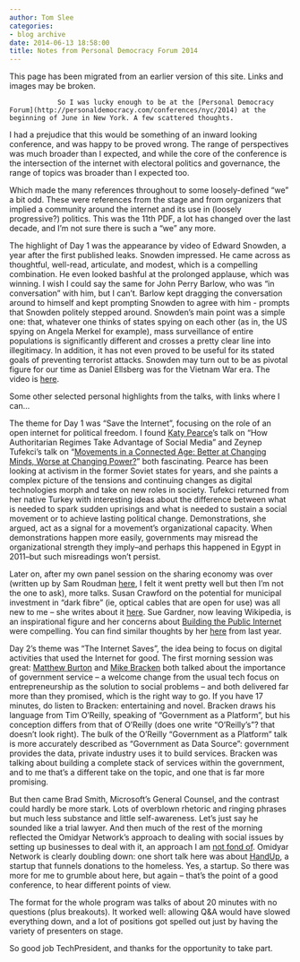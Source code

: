 ```yaml
---
author: Tom Slee
categories:
- blog archive
date: 2014-06-13 18:58:00
title: Notes from Personal Democracy Forum 2014
---
```


::: {.callout-note}

This page has been migrated from an earlier version of this site. 
Links and images may be broken.

:::



				So I was lucky enough to be at the [Personal Democracy Forum](http://personaldemocracy.com/conferences/nyc/2014) at the beginning of June in New York. A few scattered thoughts.

I had a prejudice that this would be something of an inward looking conference, and was happy to be proved wrong. The range of perspectives was much broader than I expected, and while the core of the conference is the intersection of the internet with electoral politics and governance, the range of topics was broader than I expected too.

Which made the many references throughout to some loosely-defined "we" a bit odd. These were references from the stage and from organizers that implied a community around the internet and its use in (loosely progressive?) politics. This was the 11th PDF, a lot has changed over the last decade, and I'm not sure there is such a "we" any more.

The highlight of Day 1 was the appearance by video of Edward Snowden, a year after the first published leaks. Snowden impressed. He came across as thoughtful, well-read, articulate, and modest, which is a compelling combination. He even looked bashful at the prolonged applause, which was winning. I wish I could say the same for John Perry Barlow, who was "in conversation" with him, but I can't. Barlow kept dragging the conversation around to himself and kept prompting Snowden to agree with him - prompts that Snowden politely stepped around. Snowden's main point was a simple one: that, whatever one thinks of states spying on each other (as in, the US spying on Angela Merkel for example), mass surveillance of entire populations is significantly different and crosses a pretty clear line into illegitimacy. In addition, it has not even proved to be useful for its stated goals of preventing terrorist attacks. Snowden may turn out to be as pivotal figure for our time as Daniel Ellsberg was for the Vietnam War era. The video is [here](https://www.youtube.com/watch?v=3QrZlHFgxA0).

Some other selected personal highlights from the talks, with links where I can…

The theme for Day 1 was "Save the Internet", focusing on the role of an open internet for political freedom. I found [Katy Pearce](https://www.youtube.com/watch?v=iD1HgZWtQnQ)'s talk on "How Authoritarian Regimes Take Advantage of Social Media" and Zeynep Tufekci's talk on "[Movements in a Connected Age: Better at Changing Minds, Worse at Changing Power?](https://www.youtube.com/watch?v=5Jq3Uze-vKc&list=PLcvJwS9IjFNYc6mo5eDKoDATd6NrU5cvy)" both fascinating. Pearce has been looking at activism in the former Soviet states for years, and she paints a complex picture of the tensions and continuing changes as digital technologies morph and take on new roles in society. Tufekci returned from her native Turkey with interesting ideas about the difference between what is needed to spark sudden uprisings and what is needed to sustain a social movement or to achieve lasting political change. Demonstrations, she argued, act as a signal for a movement's organizational capacity. When demonstrations happen more easily, governments may misread the organizational strength they imply–and perhaps this happened in Egypt in 2011–but such misreadings won't persist.

Later on, after my own panel session on the sharing economy was over (written up by Sam Roudman [here](http://techpresident.com/news/25112/defining-sharing-economy-dissecting-its-merits), I felt it went pretty well but then I'm not the one to ask), more talks. Susan Crawford on the potential for municipal investment in "dark fibre" (ie, optical cables that are open for use) was all new to me – she writes about it [here](http://scrawford.net/fiber-by-cities-washington-dc-san-francisco-seattle/). Sue Gardner, now leaving Wikipedia, is an inspirational figure and her concerns about [Building the Public Internet](http://www.youtube.com/watch?v=Ns2qmtah3lM&feature=share&list=PLcvJwS9IjFNYc6mo5eDKoDATd6NrU5cvy&index=4) were compelling. You can find similar thoughts by her [here](http://qz.com/99329/how-we-are-losing-the-war-for-the-free-and-open-internet/) from last year.

Day 2's theme was "The Internet Saves", the idea being to focus on digital activities that used the Internet for good. The first morning session was great: [Matthew Burton](https://www.youtube.com/watch?v=llVmp1S5GA8Matthew%20Burton) and [Mike Bracken](https://www.youtube.com/watch?v=H-hKVQnNOUs) both talked about the importance of government service – a welcome change from the usual tech focus on entrepreneurship as the solution to social problems – and both delivered far more than they promised, which is the right way to go. If you have 17 minutes, do listen to Bracken: entertaining and novel. Bracken draws his language from Tim O'Reilly, speaking of "Government as a Platform", but his conception differs from that of O'Reilly (does one write "O'Reilly's"? that doesn't look right). The bulk of the O'Reilly "Government as a Platform" talk is more accurately described as "Government as Data Source": government provides the data, private industry uses it to build services. Bracken was talking about building a complete stack of services within the government, and to me that's a different take on the topic, and one that is far more promising.

But then came Brad Smith, Microsoft's General Counsel, and the contrast could hardly be more stark. Lots of overblown rhetoric and ringing phrases but much less substance and little self-awareness. Let's just say he sounded like a trial lawyer. And then much of the rest of the morning reflected the Omidyar Network's approach to dealing with social issues by setting up businesses to deal with it, an approach I am [not fond of](http://tomslee.net/2013/09/six-degrees-of-omidyar.html). Omidyar Network is clearly doubling down: one short talk here was about [HandUp](https://handup.us/), a startup that funnels donations to the homeless. Yes, a startup. So there was more for me to grumble about here, but again – that's the point of a good conference, to hear different points of view.

The format for the whole program was talks of about 20 minutes with no questions (plus breakouts). It worked well: allowing Q&A would have slowed everything down, and a lot of positions got spelled out just by having the variety of presenters on stage.

So good job TechPresident, and thanks for the opportunity to take part.		
